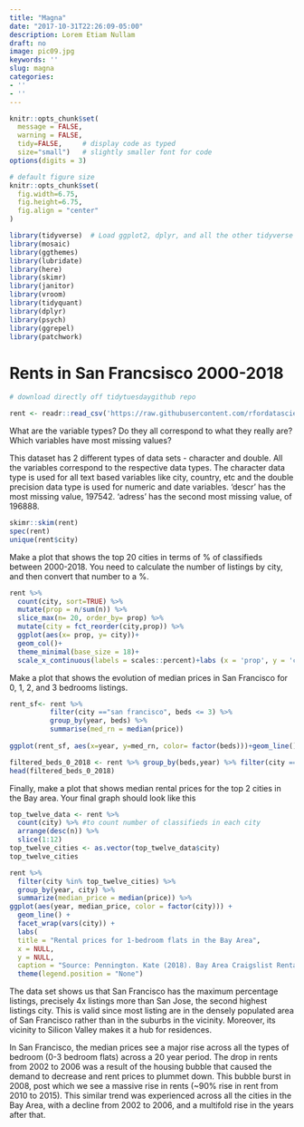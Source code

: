 ```yaml
---
title: "Magna"
date: "2017-10-31T22:26:09-05:00"
description: Lorem Etiam Nullam
draft: no
image: pic09.jpg
keywords: ''
slug: magna
categories:
- ''
- ''
---
```


```r
knitr::opts_chunk$set(
  message = FALSE, 
  warning = FALSE, 
  tidy=FALSE,     # display code as typed
  size="small")   # slightly smaller font for code
options(digits = 3)

# default figure size
knitr::opts_chunk$set(
  fig.width=6.75, 
  fig.height=6.75,
  fig.align = "center"
)
```

```r
library(tidyverse)  # Load ggplot2, dplyr, and all the other tidyverse packages
library(mosaic)
library(ggthemes)
library(lubridate)
library(here)
library(skimr)
library(janitor)
library(vroom)
library(tidyquant)
library(dplyr)
library(psych)
library(ggrepel)
library(patchwork)
```

# Rents in San Francsisco 2000-2018

```r
# download directly off tidytuesdaygithub repo

rent <- readr::read_csv('https://raw.githubusercontent.com/rfordatascience/tidytuesday/master/data/2022/2022-07-05/rent.csv')

```

What are the variable types? Do they all correspond to what they really are? Which variables have most missing values?

This dataset has 2 different types of data sets - character and double. All the variables correspond to the respective data types. The character data type is used for all text based variables like city, country, etc and the double precision data type is used for numeric and date variables. 'descr' has the most missing value, 197542. 'adress' has the second most missing value, of 196888.


```r
skimr::skim(rent)
spec(rent)
unique(rent$city)
```



Make a plot that shows the top 20 cities in terms of % of classifieds between 2000-2018. You need to calculate the number of listings by city, and then convert that number to a %.

```r
rent %>%
  count(city, sort=TRUE) %>% 
  mutate(prop = n/sum(n)) %>% 
  slice_max(n= 20, order_by= prop) %>% 
  mutate(city = fct_reorder(city,prop)) %>% 
  ggplot(aes(x= prop, y= city))+
  geom_col()+
  theme_minimal(base_size = 18)+
  scale_x_continuous(labels = scales::percent)+labs (x = 'prop', y = 'city', caption = "Source: Kate(2018). Bay Area Craiglist Rental Housing Posts, 2000 - 2018")
```

Make a plot that shows the evolution of median prices in San Francisco for 0, 1, 2, and 3 bedrooms listings. 
```r
rent_sf<- rent %>%
          filter(city =="san francisco", beds <= 3) %>%
          group_by(year, beds) %>%
          summarise(med_rn = median(price))
 
ggplot(rent_sf, aes(x=year, y=med_rn, color= factor(beds)))+geom_line()+facet_grid(~beds)
```
```r
filtered_beds_0_2018 <- rent %>% group_by(beds,year) %>% filter(city =='san francisco',beds == 0, year ==2018) 
head(filtered_beds_0_2018)
```



Finally, make a plot that shows median rental prices for the top 2 cities in the Bay area. Your final graph should look like this
```r
top_twelve_data <- rent %>%
  count(city) %>% #to count number of classifieds in each city
  arrange(desc(n)) %>%
  slice(1:12) 
top_twelve_cities <- as.vector(top_twelve_data$city)
top_twelve_cities

rent %>%
  filter(city %in% top_twelve_cities) %>%
  group_by(year, city) %>%
  summarize(median_price = median(price)) %>%
ggplot(aes(year, median_price, color = factor(city))) +
  geom_line() +
  facet_wrap(vars(city)) +
  labs(
  title = "Rental prices for 1-bedroom flats in the Bay Area",
  x = NULL,
  y = NULL,
  caption = "Source: Pennington. Kate (2018). Bay Area Craigslist Rental Housing Posts 2000-2018") +
  theme(legend.position = "None")
```



The data set shows us that San Francisco has the maximum percentage listings, precisely 4x listings more than San Jose, the second highest listings city. This is valid since most listing are in the densely populated area of San Francisco rather than in the suburbs in the vicinity. Moreover, its vicinity to Silicon Valley makes it a hub for residences. 

In San Francisco, the median prices see a major rise across all the types of bedroom (0-3 bedroom flats) across a 20 year period. The drop in rents from 2002 to 2006 was a result of the housing bubble that caused the demand to decrease and rent prices to plummet down. This bubble burst in 2008, post which we see a massive rise in rents (~90% rise in rent from 2010 to 2015). This similar trend was experienced across all the cities in the Bay Area, with a decline from 2002 to 2006, and a multifold rise in the years after that.

